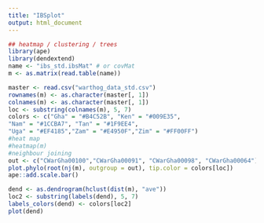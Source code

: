 ---
title: "IBSplot"
output: html_document
---

```{r}
## heatmap / clustering / trees
library(ape)
library(dendextend)
name <- "ibs_std.ibsMat" # or covMat
m <- as.matrix(read.table(name))

master <- read.csv("warthog_data_std.csv")
rownames(m) <- as.character(master[, 1])
colnames(m) <- as.character(master[, 1])
loc <- substring(colnames(m), 5, 7)
colors <- c("Gha" = "#B4C52B", "Ken" = "#009E35",
"Nam" = "#1CCBA7", "Tan" = "#1F9EE4",
"Uga" = "#EF4185","Zam" = "#E4950F","Zim" = "#FF00FF")
#heat map
#heatmap(m)
#neighbour joining
out <- c("CWarGha00100","CWarGha00091", "CWarGha00098", "CWarGha00064")
plot.phylo(root(nj(m), outgroup = out), tip.color = colors[loc])
ape::add.scale.bar()

dend <- as.dendrogram(hclust(dist(m), "ave"))
loc2 <- substring(labels(dend), 5, 7)
labels_colors(dend) <- colors[loc2]
plot(dend)


```


